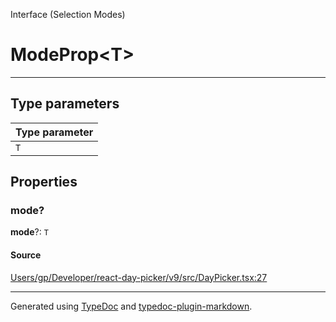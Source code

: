 <SectionTitle>Interface (Selection Modes)</SectionTitle>

# ModeProp\<T\>

<Description>

</Description>

---

## Type parameters

| Type parameter |
| :------ |
| `T` |

## Properties

<a id="mode" name="mode"></a>

### mode?

<SignatureMemberIdentifier>**mode**?: `T`</SignatureMemberIdentifier>

#### Source

[Users/gp/Developer/react-day-picker/v9/src/DayPicker.tsx:27](https://github.com/gpbl/react-day-picker/blob/b97c86295/src/DayPicker.tsx#L27)

***

Generated using [TypeDoc](https://typedoc.org) and [typedoc-plugin-markdown](https://typedoc-plugin-markdown.org).

